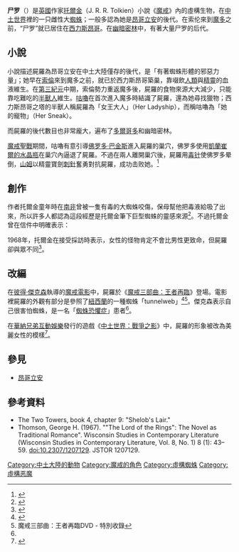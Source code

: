 {{Tolkienchar||image_character=|image_caption=|character_name=屍羅|character_alias=|character_title=|character_race=[[蜘蛛|蜘蛛]]|character_gender=[[雌性|雌性]]|character_culture=|character_realm=屍羅的巢穴|character_birth=|character_death=|character_weapon=|character_actor=|character_voice=|Book(s)=《[[雙城奇謀|雙城奇謀]]》}}
'''尸罗'''（{{lang|en|Shelob}}）是[[英國|英國]]作家[[托爾金|托爾金]]（J. R. R. Tolkien）小說《[[魔戒|魔戒]]》內的虛構生物，在[[中土世界|中土世界]]裡的一只雌性大[[蜘蛛|蜘蛛]]；一般多認為她是[[昂哥立安|昂哥立安]]的後代。在索伦來到[[魔多|魔多]]之前，“尸罗”就已居住在[[西力斯昂哥|西力斯昂哥]]。在[[幽暗密林|幽暗密林]]中，有著大量尸罗的后代。

== 小說 ==
小說描述屍羅為昂哥立安在中土大陸僅存的後代，是「有著蜘蛛形體的邪惡力量」；她早在[[索倫_(魔戒)|索倫]]來到魔多之前，就已於西力斯昂哥築巢，靠啜飲[[人類_(中土大陸)|人類]]與[[精靈_(中土大陸)|精靈]]的血液維生。在[[第三紀元|第三紀元]]中期，索倫勢力重返魔多後，屍羅的食物來源大大減少，只能靠吃難吃的[[半獸人|半獸人]]維生。[[咕嚕|咕嚕]]在首次進入魔多時結識了屍羅，還為她尋找獵物；西力斯昂哥之塔的半獸人稱屍羅為「女王大人」（Her Ladyship），而稱咕嚕為「她的寵物」（Her Sneak）。

而屍羅的後代數目也非常龐大，遍布了[[多爾哥多|多爾哥多]]和幽暗密林。

[[魔戒聖戰|魔戒聖戰]]期間，咕嚕有意引導[[佛罗多·巴金斯|佛罗多·巴金斯]]進入屍羅的巢穴，佛罗多使用[[凱蘭崔爾的水晶瓶|凱蘭崔爾的水晶瓶]]在巢穴內逼退了屍羅。不過在兩人離開巢穴後，屍羅用[[螫針|毒针]]使佛罗多晕倒，[[山姆·詹吉|山姆]]以精靈寶劍[[刺針_(中土大陸)|刺針]]奮勇對抗屍羅，成功击败她。<ref>{{Cite book|title=魔戒二部曲：雙城奇謀|last=[[托爾金|托爾金]]|publisher=聯經|year=2012年12月|isbn=978-957-08-4101-5|location=臺北}}</ref>

==創作==
作者托爾金童年時在[[南非|南非]]曾被一隻有毒的大蜘蛛咬傷，保母幫他把毒液給吸了出來，所以許多人都認為這段經歷是托爾金筆下巨型蜘蛛的靈感來源<ref name="柯林·杜瑞茲">{{Cite book|title=魔戒的鍛造者：托爾金傳|last=柯林·杜瑞茲|publisher=黑龍江教育出版社|year=2015年2月|isbn=978-7-5316-7894-6|location=哈爾濱|pages=}}</ref>{{rp|2}}。不過托爾金曾在信件中明確表示：

{{cquote|「诚然，佛罗多、山姆和咕噜所走的隧道被一只大蜘蛛把守着。人们尽可以猜测这跟我童年时被狼蛛咬过的经历是否有关（倘若果真有人会对此感兴趣的话）。我只能说，自己完全记不得有过这么一回事，还是别人告诉我，我才回忆起来；而且我并非特别不喜欢蜘蛛，也没有想要拍死它们的冲动。我甚至经常把蜘蛛从我的浴缸里救出来呢！」<ref>《托尔金书信集》，信件163号（譯文源自魔戒中文維基〈[https://lotr.huijiwiki.com/wiki/%E8%9C%98%E8%9B%9B 蜘蛛]〉條目）</ref>}}

1968年，托爾金在接受採訪時表示，女性的怪物肯定不會比男性更致命，但屍羅卻與眾不同<ref>{{Cite news|url=https://www.telegraph.co.uk/books/authors/tolkien-interview-its-easier-to-film-the-odyssey/|title=JRR Tolkien: 'I never expected a money success'|date=2015-10-21|newspaper=The Telegraph|accessdate=2018-10-06|language=en-GB|archive-date=2018-10-06|archive-url=https://web.archive.org/web/20181006154909/https://www.telegraph.co.uk/books/authors/tolkien-interview-its-easier-to-film-the-odyssey/|dead-url=no}}</ref>。

== 改編 ==
在[[彼得·傑克森|彼得·傑克森]]執導的[[魔戒電影三部曲|魔戒電影]]中，屍羅於《[[魔戒三部曲：王者再臨|魔戒三部曲：王者再臨]]》登場。電影裡屍羅的外觀有部分是參照了[[紐西蘭|紐西蘭]]的一種蜘蛛「tunnelweb」<ref>{{Cite web|url=http://dailynews.sina.com/bg/ent/film/sinacn/m/2011-12-18/10443510568.html|title=《魔戒》十年：你可能不知道的30個《魔戒》秘密|accessdate=2018-02-17|date=2011-12-17|publisher=新浪網|archive-url=https://web.archive.org/web/20180115185454/http://dailynews.sina.com/bg/ent/film/sinacn/m/2011-12-18/10443510568.html|archive-date=2018-01-15|dead-url=yes}}</ref><ref name=":0">魔戒三部曲：王者再臨DVD - 特別收錄</ref>。傑克森表示自己很害怕蜘蛛，是一名「[[蜘蛛恐懼症|蜘蛛恐懼症]]」患者<ref name=":0" />。

在[[華納兄弟互動娛樂|華納兄弟互動娛樂]]發行的遊戲《[[中土世界：戰爭之影|中土世界：戰爭之影]]》中，屍羅的形象被改為美麗女性的模樣<ref>{{Cite news|url=http://www.ign.xn--fiqs8s/middle-earth-shadow-of-war/11553/news/zhong-tu-shi-jie-zhan-zheng-zhi-ying-shi-luo-yu-gao-pian-gon|title=《中土世界：战争之影》“尸罗”预告片公布|date=2017-07-24|newspaper=IGN中国版|accessdate=2018-10-06|language=zh|archive-date=2018-10-06|archive-url=https://web.archive.org/web/20181006194622/http://www.ign.xn--fiqs8s/middle-earth-shadow-of-war/11553/news/zhong-tu-shi-jie-zhan-zheng-zhi-ying-shi-luo-yu-gao-pian-gon|dead-url=no}}</ref>。

==參見==
* [[昂哥立安|昂哥立安]]

==參考資料==
<references />

*The Two Towers, book 4, chapter 9: "Shelob's Lair."
*Thomson, George H. (1967). ""The Lord of the Rings": The Novel as Traditional Romance". Wisconsin Studies in Contemporary Literature (Wisconsin Studies in Contemporary Literature, Vol. 8, No. 1) 8 (1): 43–59. doi:10.2307/1207129. JSTOR 1207129.

{{魔戒}}
{{DEFAULTSORT:Shelob}}
[[Category:中土大陸的動物|Category:中土大陸的動物]]
[[Category:魔戒的角色|Category:魔戒的角色]]
[[Category:虛構蜘蛛|Category:虛構蜘蛛]]
[[Category:虛構恶魔|Category:虛構恶魔]]